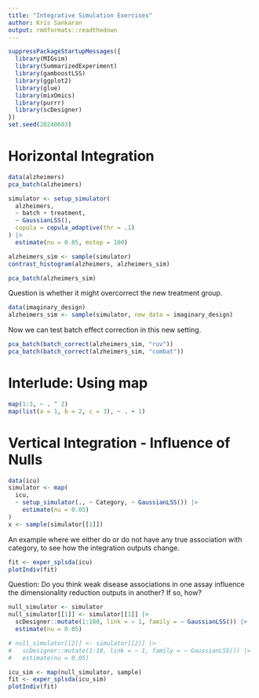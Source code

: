 ```yaml
---
title: "Integrative Simulation Exercises"
author: Kris Sankaran
output: rmdformats::readthedown
---
```


<script>
function myFunction(id) {
    var x = document.getElementById(id);
    if (x.style.display === "none") {
        x.style.display = "block";
    } else {
        x.style.display = "none";
    }
}
</script>
<style>
div .info {
  margin: auto;
  background-color: #EAF0FB;
  width: 95%;
  padding: 10px;
}
</style>

```r
suppressPackageStartupMessages({
  library(MIGsim)
  library(SummarizedExperiment)
  library(gamboostLSS)
  library(ggplot2)
  library(glue)
  library(mixOmics)
  library(purrr)
  library(scDesigner)
})
set.seed(20240603)
```

# Horizontal Integration

```r
data(alzheimers)
pca_batch(alzheimers)
```

```r
simulator <- setup_simulator(
  alzheimers,
  ~ batch + treatment,
  ~ GaussianLSS(),
  copula = copula_adaptive(thr = .1)
) |>
  estimate(nu = 0.05, mstop = 100)

alzheimers_sim <- sample(simulator)
contrast_histogram(alzheimers, alzheimers_sim)
```

```r
pca_batch(alzheimers_sim)
```

Question is whether it might overcorrect the new treatment group.

```r
data(imaginary_design)
alzheimers_sim <- sample(simulator, new_data = imaginary_design)
```

Now we can test batch effect correction in this new setting.

```r
pca_batch(batch_correct(alzheimers_sim, "ruv"))
pca_batch(batch_correct(alzheimers_sim, "combat"))
```

# Interlude: Using map

```r
map(1:3, ~ . ^ 2)
map(list(a = 1, b = 2, c = 3), ~ . + 1)
```


# Vertical Integration - Influence of Nulls

```r
data(icu)
simulator <- map(
  icu,
  ~ setup_simulator(., ~ Category, ~ GaussianLSS()) |>
    estimate(nu = 0.05)
)
x <- sample(simulator[[1]])
```

An example where we either do or do not have any true association with category,
to see how the integration outputs change.

```r
fit <- exper_splsda(icu)
plotIndiv(fit)
```

Question: Do you think weak disease associations in one assay influence the
dimensionality reduction outputs in another? If so, how?

```r
null_simulator <- simulator
null_simulator[[1]] <- simulator[[1]] |>
  scDesigner::mutate(1:180, link = ~ 1, family = ~ GaussianLSS()) |>
  estimate(nu = 0.05)

# null_simulator[[2]] <- simulator[[2]] |>
#   scDesigner::mutate(1:18, link = ~ 1, family = ~ GaussianLSS()) |>
#   estimate(nu = 0.05)
```

```r
icu_sim <- map(null_simulator, sample)
fit <- exper_splsda(icu_sim)
plotIndiv(fit)
```
